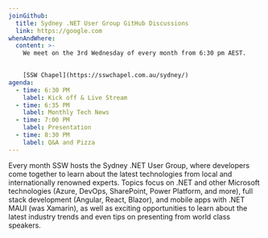 ```yaml
---
joinGithub:
  title: Sydney .NET User Group GitHub Discussions
  link: https://google.com
whenAndWhere:
  content: >-
    We meet on the 3rd Wednesday of every month from 6:30 pm AEST.

    
    [SSW Chapel](https://sswchapel.com.au/sydney/)
agenda: 
  - time: 6:30 PM
    label: Kick off & Live Stream
  - time: 6:35 PM
    label: Monthly Tech News
  - time: 7:00 PM
    label: Presentation
  - time: 8:30 PM
    label: Q&A and Pizza
---
```

Every month SSW hosts the Sydney .NET User Group, where developers come together to learn about the latest technologies from local and internationally renowned experts. Topics focus on .NET and other Microsoft technologies (Azure, DevOps, SharePoint, Power Platform, and more), full stack development (Angular, React, Blazor), and mobile apps with .NET MAUI (was Xamarin), as well as exciting opportunities to learn about the latest industry trends and even tips on presenting from world class speakers.